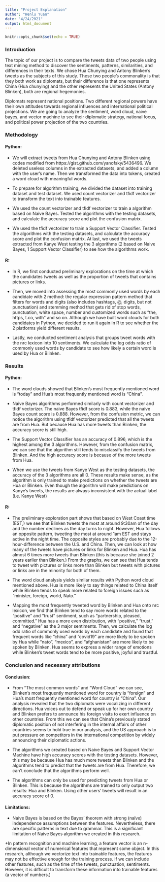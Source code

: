 ```yaml
---
title: "Project Explanation"
author: "Wenlu Yuan"
date: "4/24/2021"
output: html_document
---
```


```r
knitr::opts_chunk$set(echo = TRUE)
```


### Introduction

The topic of our project is to compare the tweets data of two people using text mining method to discover the sentiments, patterns, similarities, and differences in their texts. We chose Hua Chunying and Antony Blinken's tweets as the subjects of this study. These two people's commonality is that they both work as diplomats, but their difference is that one represents China (Hua chunying) and the other represents the United States (Antony Blinken), both are regional hegemonies. 

Diplomats represent national positions. Two different regional powers have their own attitudes towards regional influences and international political projections. We are going to analyze the sentiment, word cloud, naive bayes, and vector machine to see their diplomatic strategy, national focus, and political power projection of the two countries. 
 
### Methodology

#### Python:

+ We will extract tweets from Hua Chunying and Antony Blinken using codes modified from https://gist.github.com/yanofsky/5436496. We deleted useless columns in the extracted datasets, and added a column with the user’s name.
Then we transformed the data into tokens, created a word cloud with meaningful words.

+ To prepare for algorithm training, we divided the dataset into training dataset and test dataset. We used count vectorizer and tfidf vectorizer to transform the text into trainable features.

+ We used the count vectorizer and tfidf vectorizer to train a algorithm based on Naive Bayes. Tested the algorithms with the testing datasets, and calculate the accuracy score and plot the confusion matrix.

+ We used the tfidf vectorizer to train a Support Vector Classifier. Tested the algorithms with the testing datasets, and calculate the accuracy score and plot the confusion matrix.
At last, we used the tweets extracted from Kanye West testing the 3 algorithms (2 based on Naive Bayes, 1 Support Vector Classifier) to see how the algorithms work.

#### R: 

+ In R, we first conducted preliminary explorations on the time at which the candidates tweets as well as the proportion of tweets that contains pictures or links. 

+ Then, we moved into assessing the most commonly used words by each candidate with 2 method: the regular expression pattern method that filters for words and digits (also includes hashtags, @, digits, but not punctuation) and stemming method that gets rid of stop words, punctuation, white space, number and customized words such as “the, https, t.co, with” and so on. Although we have built word clouds for both candidates in Python, we decided to run it again in R to see whether the 2 platforms yield different results.

+ Lastly, we conducted sentiment analysis that groups tweet words with the nrc lexicon into 10 sentiments. We calculate the log odds ratio of commonly used words by candidate to see how likely a certain word is used by Hua or Blinken.


### Results

#### Python:

+ The word clouds showed that Blinken's most frequently mentioned word is "today" and Hua's most frequently mentioned word is "China". 

+ Naive Bayes algorithms performed similarly with count vectorizer and tfidf vectorizer. The naive Bayes tfidf score is  0.883, while the naive Bayes count score is  0.888. However, from the confusion metric, we can notice the algorithm using tfidf vectorizer predicted that all the tweets are from Hua. But because  Hua has more tweets than Blinken, the accuracy score is still high.

+ The Support Vector Classifier has an accuracy of 0.896, which is the highest among the 3 algorithms. However, from the confusion matrix, we can see that the algorithm still tends to misclassify the tweets from Blinken. And the high accuracy score is because of the more tweets from Hua.

+ When we use the tweets from Kanye West as the testing datasets, the accuracy of the 3 algorithms are all 0. These results make sense, as the algorithm is only trained to make predictions on whether the tweets are Hua or Blinken. Even though the algorithm will make predictions on Kanye’s tweets, the results are always inconsistent with the actual label (i.e. Kanye West)


#### R:

+ The preliminary exploration part shows that based on West Coast time (EST,) we see that Blinken tweets the most at around 9:30am of the day and the number declines as the day turns to night. However, Hua follows an opposite pattern, tweeting the most at around 1am EST and stays active in the night time. The opposite styles are probably due to the 12-hour-difference between the U.S. and China. Then, we can look at how many of the tweets have pictures or links for Blinken and Hua. Hua has almost 6 times more tweets than Blinken (this is because she joined 2 years earlier than Blinken.) From the graphs, we can see that Hua tends to tweet with pictures or links more than Blinken but tweets with pictures or links are in the minority for both of them.

+ The word cloud analysis yields similar results with Python word cloud mentioned above. Hua is more likely to say things related to China itself while Blinken tends to speak more related to foreign issues such as “minister, foreign, world, Nato.”

+ Mapping the most frequently tweeted word by Blinken and Hua onto nrc lexicon, we find that Blinken tend to say more words related to the “positive” and “trust” sentiment, such as “partnership, pleased, committed.” Hua has a more even distribution, with “positive,” “trust,” and “negative” as the 3 major sentiments. Then, we calculate the log odd ratio of commonly used words by each candidate and found that frequent words like “china” and “covid19” are more likely to be spoken by Hua while “nato”, “mexico”, and “afghanistan” are more likely to be spoken by Blinken. Hua seems to express a wider range of emotions while Blinken’s tweet words tend to be more positive, joyful and trustful.
 
### Conclusion and necessary attributions

#### Conclusion:

+ From “The most common words” and “Word Cloud” we can see, Blinken's most frequently mentioned word for country is "foreign" and Hua's most frequently mentioned word for country is "China". Our analysis revealed that the two diplomats were vocalizing in different directions. Hua voices out to defend or speak up for her own country and Blinken prefers to announce his foreign visits to exert influence on other countries. From this we can see that China's previously stated diplomatic position of not interfering in the internal affairs of other countries seems to hold true in our analysis, and the US approach is to put pressure on competitors in the international competition by widely announcing their diplomatic actions.

+ The algorithms we created based on Naive Bayes and Support Vector Machine have high accuracy scores with the testing datasets. However, this may be because Hua has much more tweets than Blinken and the algorithms tend to predict that the tweets are from Hua. Therefore, we can’t conclude that the algorithms perform well.

+ The algorithms can only be used for predicting tweets from Hua or Blinken. This is because the algorithms are trained to only output two results: Hua and Blinken. Using other users’ tweets will result in an accuracy score of 0.
 
#### Limitations:

+ Naive Bayes is based on the Bayes' theorem with strong (naïve) independence assumptions between the features. Nevertheless, there are specific patterns in text due to grammar. This is a significant limitation of Naive Bayes algorithm we created in this research.

+In pattern recognition and machine learning, a feature vector is an n-dimensional vector of numerical features that represent some object. In this research, although we vectorize text into trainable features, the features may not be effective enough for the training process. If we can include other features, such as the time of the tweets, punctuation, sentiments. However, it is difficult to transform these information into trainable features (a vector of numbers.)
